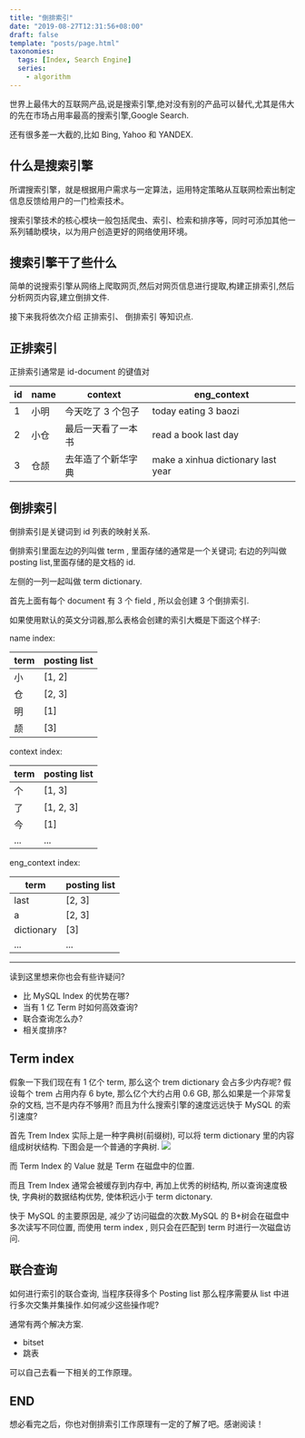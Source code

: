 ```yaml
---
title: "倒排索引"
date: "2019-08-27T12:31:56+08:00"
draft: false
template: "posts/page.html"
taxonomies:
  tags: [Index, Search Engine]
  series:
    - algorithm
---
```


世界上最伟大的互联网产品,说是搜索引擎,绝对没有别的产品可以替代,尤其是伟大的先在市场占用率最高的搜索引擎,Google Search.

还有很多差一大截的,比如 Bing, Yahoo 和 YANDEX.

<more />

## 什么是搜索引擎

所谓搜索引擎，就是根据用户需求与一定算法，运用特定策略从互联网检索出制定信息反馈给用户的一门检索技术。

搜索引擎技术的核心模块一般包括爬虫、索引、检索和排序等，同时可添加其他一系列辅助模块，以为用户创造更好的网络使用环境。

## 搜索引擎干了些什么

简单的说搜索引擎从网络上爬取网页,然后对网页信息进行提取,构建正排索引,然后分析网页内容,建立倒排文件.

接下来我将依次介绍 正排索引、 倒排索引 等知识点.

## 正排索引

正排索引通常是
id-document 的键值对

| id  | name | context            | eng_context                        |
| --- | ---- | ------------------ | ---------------------------------- |
| 1   | 小明 | 今天吃了 3 个包子  | today eating 3 baozi               |
| 2   | 小仓 | 最后一天看了一本书 | read a book last day               |
| 3   | 仓颉 | 去年造了个新华字典 | make a xinhua dictionary last year |

## 倒排索引

倒排索引是关键词到 id 列表的映射关系.

倒排索引里面左边的列叫做 term , 里面存储的通常是一个关键词;
右边的列叫做 posting list,里面存储的是文档的 id.

左侧的一列一起叫做 term dictionary.

首先上面有每个 document 有 3 个 field , 所以会创建 3 个倒排索引.

如果使用默认的英文分词器,那么表格会创建的索引大概是下面这个样子:

name index:

| term | posting list |
| ---- | ------------ |
| 小   | [1, 2]       |
| 仓   | [2, 3]       |
| 明   | [1]          |
| 颉   | [3]          |

context index:

| term | posting list |
| ---- | ------------ |
| 个   | [1, 3]       |
| 了   | [1, 2, 3]    |
| 今   | [1]          |
| ...  | ...          |

eng_context index:

| term       | posting list |
| ---------- | ------------ |
| last       | [2, 3]       |
| a          | [2, 3]       |
| dictionary | [3]          |
| ...        | ...          |

---

读到这里想来你也会有些许疑问?

- 比 MySQL Index 的优势在哪?
- 当有 1 亿 Term 时如何高效查询?
- 联合查询怎么办?
- 相关度排序?

## Term index

假象一下我们现在有 1 亿个 term, 那么这个 trem dictionary 会占多少内存呢?
假设每个 trem 占用内存 6 byte, 那么亿个大约占用 0.6 GB, 那么如果是一个非常复杂的文档, 岂不是内存不够用?
而且为什么搜索引擎的速度远远快于 MySQL 的索引速度?

首先 Trem Index 实际上是一种字典树(前缀树), 可以将 term dictionary 里的内容组成树状结构.
下图会是一个普通的字典树.
![](media/15669198838069/15673442795943.jpg)

而 Term Index 的 Value 就是 Term 在磁盘中的位置.

而且 Trem Index 通常会被缓存到内存中, 再加上优秀的树结构, 所以查询速度极快, 字典树的数据结构优势, 使体积远小于 term dictonary.

快于 MySQL 的主要原因是, 减少了访问磁盘的次数.MySQL 的 B+树会在磁盘中多次读写不同位置, 而使用 term index , 则只会在匹配到 term 时进行一次磁盘访问.

## 联合查询

如何进行索引的联合查询, 当程序获得多个 Posting list 那么程序需要从 list 中进行多次交集并集操作.如何减少这些操作呢?

通常有两个解决方案.

- bitset
- 跳表

可以自己去看一下相关的工作原理。

## END

想必看完之后，你也对倒排索引工作原理有一定的了解了吧。感谢阅读！
